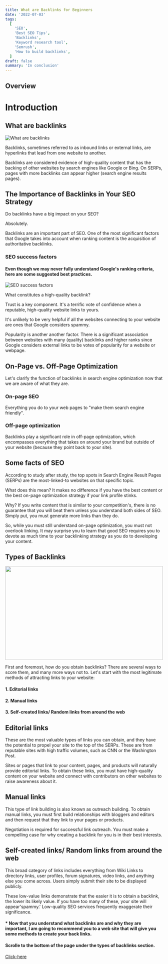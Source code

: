 ```yaml
---
title: What are Backlinks for Beginners
date: '2022-07-03'
tags:
  [
    'SEO',
    'Best SEO Tips',
    'Backlinks',
    'Keyword research tool',
    'Semrush',
    'How to build backlinks',
  ]
draft: false
summary: 'In conclusion'
---
```


## Overview

<TOCInline toc={props.toc} exclude="Overview" toHeading={2} />

# Introduction

## What are backlinks

![What are backlinks](https://outreachmonks.com/wp-content/uploads/2022/02/what-are-backlinks.png)

Backlinks, sometimes referred to as inbound links or external links, are hyperlinks that lead from one website to another.

Backlinks are considered evidence of high-quality content that has the backing of other websites by search engines like Google or Bing. On SERPs, pages with more backlinks can appear higher (search engine results pages).

## The Importance of Backlinks in Your SEO Strategy

Do backlinks have a big impact on your SEO?

Absolutely.

Backlinks are an important part of SEO. One of the most significant factors that Google takes into account when ranking content is the acquisition of authoritative backlinks.

### SEO success factors

#### Even though we may never fully understand Google's ranking criteria, here are some suggested best practices.

![SEO success factors](https://etrend.com/wp-content/uploads/2020/10/seo-success-factors-in-2020-1020x1024.png)

What constitutes a high-quality backlink?

Trust is a key component. It's a terrific vote of confidence when a reputable, high-quality website links to yours.

It's unlikely to be very helpful if all the websites connecting to your website are ones that Google considers spammy.

Popularity is another another factor. There is a significant association between websites with many (quality) backlinks and higher ranks since Google considers external links to be votes of popularity for a website or webpage.

## On-Page vs. Off-Page Optimization

Let's clarify the function of backlinks in search engine optimization now that we are aware of what they are.

### On-page SEO

Everything you do to your web pages to "make them search engine friendly".

### Off-page optimization

Backlinks play a significant role in off-page optimization, which encompasses everything that takes on around your brand but outside of your website (because they point back to your site).

## Some facts of SEO

According to study after study, the top spots in Search Engine Result Pages (SERPs) are the most-linked-to websites on that specific topic.

What does this mean? It makes no difference if you have the best content or the best on-page optimization strategy if your link profile stinks.

Why? If you write content that is similar to your competition's, there is no guarantee that you will beat them unless you understand both sides of SEO. Simply put, you must generate more links than they do.

So, while you must still understand on-page optimization, you must not overlook linking. It may surprise you to learn that good SEO requires you to devote as much time to your backlinking strategy as you do to developing your content.

## Types of Backlinks

<img
  src="https://www.sws.co.id/wp-content/uploads/2021/03/20944154-2.jpg"
  width="100%"
  height="300"
/>

First and foremost, how do you obtain backlinks? There are several ways to score them, and many more ways not to. Let's start with the most legitimate methods of attracting links to your website:

#### 1. Editorial links

#### 2. Manual links

#### 3. Self-created links/ Random links from around the web

## Editorial links

These are the most valuable types of links you can obtain, and they have the potential to propel your site to the top of the SERPs. These are from reputable sites with high traffic volumes, such as CNN or the Washington Post.

Sites or pages that link to your content, pages, and products will naturally provide editorial links. To obtain these links, you must have high-quality content on your website and connect with contributors on other websites to raise awareness about it.

## Manual links

This type of link building is also known as outreach building. To obtain manual links, you must first build relationships with bloggers and editors and then request that they link to your pages or products.

Negotiation is required for successful link outreach. You must make a compelling case for why creating a backlink for you is in their best interests.

## Self-created links/ Random links from around the web

This broad category of links includes everything from Wiki Links to directory links, user profiles, forum signatures, video links, and anything else you come across. Users simply submit their site to be displayed publicly.

These low-value links demonstrate that the easier it is to obtain a backlink, the lower its likely value. If you have too many of these, your site will appear'spammy.' Low-quality SEO services frequently exaggerate their significance.

#### \* Now that you understand what backlinks are and why they are important, I am going to recommend you to a web site that will give you some methods to create your back links.

#### Scrolle to the bottom of the page under the types of backlinks section.

[Click-here](https://www.namecheap.com/blog/link-building-for-beginners/?gclid=CjwKCAjw5s6WBhA4EiwACGncZWodjVy29OBJH6C-Ie4_uJCThvalIsHm1H_VSY9D44ximHsYb_dmsRoCPFwQAvD_BwE)
